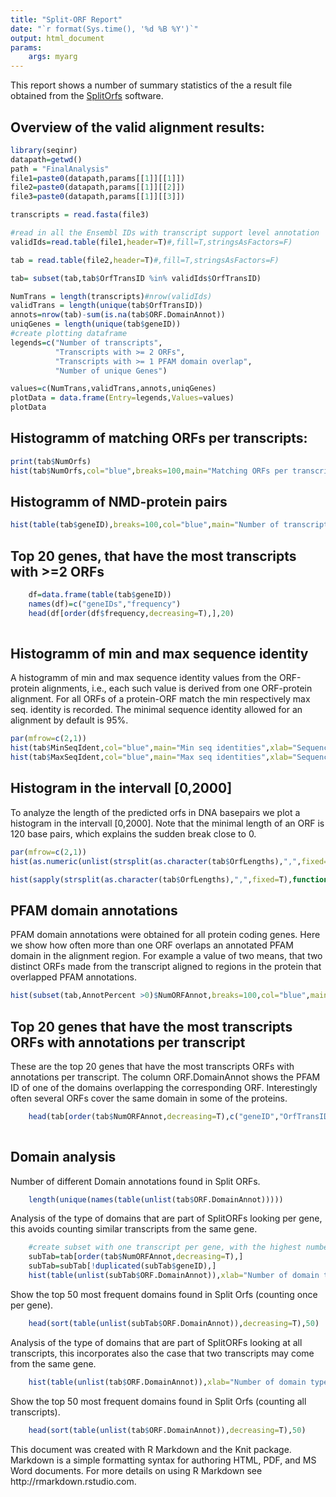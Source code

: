 ```yaml
---
title: "Split-ORF Report"
date: "`r format(Sys.time(), '%d %B %Y')`"
output: html_document
params:
    args: myarg
---
```


This report shows a number of summary statistics of the a result file obtained from the [SplitOrfs](https://github.com/SchulzLab/SplitOrfs) software.


## Overview of the valid alignment results:


```r
library(seqinr)
datapath=getwd()
path = "FinalAnalysis"
file1=paste0(datapath,params[[1]][[1]])
file2=paste0(datapath,params[[1]][[2]])
file3=paste0(datapath,params[[1]][[3]])

transcripts = read.fasta(file3)

#read in all the Ensembl IDs with transcript support level annotation
validIds=read.table(file1,header=T)#,fill=T,stringsAsFactors=F) 

tab = read.table(file2,header=T)#,fill=T,stringsAsFactors=F)

tab= subset(tab,tab$OrfTransID %in% validIds$OrfTransID)

NumTrans = length(transcripts)#nrow(validIds)
validTrans = length(unique(tab$OrfTransID))
annots=nrow(tab)-sum(is.na(tab$ORF.DomainAnnot))
uniqGenes = length(unique(tab$geneID))
#create plotting dataframe
legends=c("Number of transcripts",
          "Transcripts with >= 2 ORFs",
          "Transcripts with >= 1 PFAM domain overlap",
          "Number of unique Genes")

values=c(NumTrans,validTrans,annots,uniqGenes)
plotData = data.frame(Entry=legends,Values=values)
plotData
```

## Histogramm of matching ORFs per transcripts:

```r
print(tab$NumOrfs)
hist(tab$NumOrfs,col="blue",breaks=100,main="Matching ORFs per transcript",xlab="Number of ORFs")
```

## Histogramm of NMD-protein pairs

```r
hist(table(tab$geneID),breaks=100,col="blue",main="Number of transcript - protein pairs per gene",xlab="Transcript-protein pairs per gene")
```

## Top 20 genes, that have the most transcripts with >=2 ORFs
``` r
    df=data.frame(table(tab$geneID))
    names(df)=c("geneIDs","frequency")
    head(df[order(df$frequency,decreasing=T),],20)
    
```

## Histogramm of min and max sequence identity

A histogramm of min and max sequence identity values from the ORF-protein alignments, i.e., each such value is derived from one ORF-protein alignment. For all ORFs of a protein-ORF match the min respectively max seq. identity is recorded. The minimal sequence identity allowed for an alignment by default is 95%.

```r
par(mfrow=c(2,1))
hist(tab$MinSeqIdent,col="blue",main="Min seq identities",xlab="Sequence identity value")
hist(tab$MaxSeqIdent,col="blue",main="Max seq identities",xlab="Sequence identity value")

```

## Histogram in the intervall [0,2000]

To analyze the length of the predicted orfs in DNA basepairs we plot a histogram in the intervall [0,2000]. Note that the minimal length of an ORF is 120 base pairs, which explains the sudden break close to 0. 

```r
par(mfrow=c(2,1))
hist(as.numeric(unlist(strsplit(as.character(tab$OrfLengths),",",fixed=T))),xlim=c(0,2000), breaks=500,col="blue",xlab="Orf length",main="Nucleotide lengths of all Orfs")

hist(sapply(strsplit(as.character(tab$OrfLengths),",",fixed=T),function(x){return(mean(as.numeric(x)))}),xlim=c(0,800), breaks=300,col="blue",main="Mean orf lengths per gene",xlab="Mean nucleotide orf length")

```

## PFAM domain annotations

PFAM domain annotations were obtained for all protein coding genes. Here we show how often more than one ORF overlaps an annotated PFAM domain in the alignment region. For example a value of two means, that two distinct ORFs made from the transcript aligned to regions in the protein that overlapped PFAM annotations.

```r

hist(subset(tab,AnnotPercent >0)$NumORFAnnot,breaks=100,col="blue",main="Frequency of ORFs with >= 1 annotation",xlab="Number of ORFs that are overlapping annotation")

```

## Top 20 genes that have the most transcripts ORFs with annotations per transcript

These are the top 20 genes that have the most transcripts ORFs with annotations per transcript. The column ORF.DomainAnnot shows the PFAM ID of one of the domains overlapping the corresponding ORF. Interestingly often several ORFs cover the same domain in some of the proteins.

``` r
    
    head(tab[order(tab$NumORFAnnot,decreasing=T),c("geneID","OrfTransID","NumORFAnnot","ORF.DomainAnnot")],20)
    
```

## Domain analysis

Number of different Domain annotations found in Split ORFs.

``` r
    
    length(unique(names(table(unlist(tab$ORF.DomainAnnot)))))

```


Analysis of the type of domains that are part of SplitORFs looking per gene, this avoids counting similar transcripts from the same gene.

``` r
    #create subset with one transcript per gene, with the highest number of ORFs that overlap an annotation
    subTab=tab[order(tab$NumORFAnnot,decreasing=T),]
    subTab=subTab[!duplicated(subTab$geneID),]
    hist(table(unlist(subTab$ORF.DomainAnnot)),xlab="Number of domain type occurrences",main="Frequency of Domain type occurrences for all unique genes",col="blue",breaks=40)
```

Show the top 50 most frequent domains found in Split Orfs (counting once per gene).
``` r
    head(sort(table(unlist(subTab$ORF.DomainAnnot)),decreasing=T),50)

```


Analysis of the type of domains that are part of SplitORFs looking at all transcripts, this incorporates also the case that two transcripts may come from the same gene.

``` r
    hist(table(unlist(tab$ORF.DomainAnnot)),xlab="Number of domain type occurrences",main="Frequency of Domain type occurrences of all transcripts",col="blue",breaks=40)
```


Show the top 50 most frequent domains found in Split Orfs (counting all transcripts).
``` r
    head(sort(table(unlist(tab$ORF.DomainAnnot)),decreasing=T),50)

```

This document was created with R Markdown and the Knit package. Markdown is a simple formatting syntax for authoring HTML, PDF, and MS Word documents. For more details on using R Markdown see http://rmarkdown.rstudio.com.